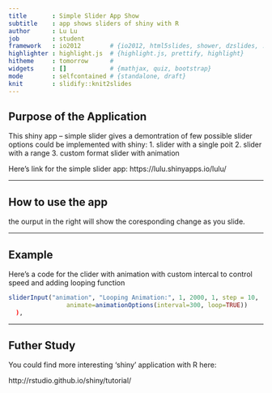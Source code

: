 ```yaml
---
title       : Simple Slider App Show
subtitle    : app shows sliders of shiny with R
author      : Lu Lu
job         : student
framework   : io2012        # {io2012, html5slides, shower, dzslides, ...}
highlighter : highlight.js  # {highlight.js, prettify, highlight}
hitheme     : tomorrow      # 
widgets     : []            # {mathjax, quiz, bootstrap}
mode        : selfcontained # {standalone, draft}
knit        : slidify::knit2slides
---
```


## Purpose of the Application

This shiny app -- simple slider gives a demontration of few possible slider options could be implemented with shiny:
1. slider with a single poit
2. slider with a range
3. custom format slider with animation

Here's link for the simple slider app:
https://lulu.shinyapps.io/lulu/

---

## How to use the app

the ourput in the right will show the coresponding change as you slide.




---

## Example

Here's a code for the clider with animation with custom intercal to control speed and adding looping function


```r
sliderInput("animation", "Looping Animation:", 1, 2000, 1, step = 10, 
                animate=animationOptions(interval=300, loop=TRUE))
  ),

```


---

## Futher Study

You could find more interesting 'shiny' application with R here:

http://rstudio.github.io/shiny/tutorial/